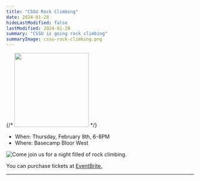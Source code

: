 ```yaml
---
title: "CSSU Rock Climbing"
date: 2024-01-28
hideLastModified: false
lastModified: 2024-01-28
summary: "CSSU is going rock climbing"
summaryImage: cssu-rock-climbing.png
---
```


{/* <img src="board-games.png" width="200"> */}

- When: Thursday, February 8th, 6-8PM 
- Where: Basecamp Bloor West

![Come join us for a night filled of rock climbing. ](cssu-rock-climbing.png)

You can purchase tickets at [EventBrite.](https://www.eventbrite.com/e/cssu-rock-climbing-tickets-797862096007)

---
